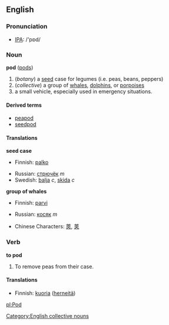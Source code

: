 ==English==
===Pronunciation===
* [[IPA]]: /'pɒd/
===Noun===
'''pod''' ([[pods]])

# (''botany'') a [[seed]] case for legumes (i.e. peas, beans, peppers)
# (''collective'') a group of [[whale]]s, [[dolphin]]s, or [[porpoise]]s
# a small vehicle, especially used in emergency situations.

====Derived terms====
*[[peapod]]
*[[seedpod]]
<!-- "peas in a pod" - what would the most dictionary-like version be? -->

====Translations====
'''seed case'''
{{top}}
*Finnish: [[palko]] 
{{mid}}
*Russian: [[стрючёк]] ''m''
*Swedish: [[balja]] ''c'', [[skida]] ''c''
{{bottom}}

'''group of whales'''
{{top}}
*Finnish: [[parvi]]
{{mid}}
*Russian: [[косяк]] ''m''
{{bottom}}

{{checktrans}}
*Chinese Characters: [[莢]], [[荚]]

===Verb===
'''to pod'''

#To remove peas from their case.

====Translations====
*Finnish: [[kuoria]] ([[herne#Finnish|herneitä]])

[[Category:English collective nouns]]

[[pl:Pod]]